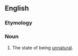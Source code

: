 ==English==

===Etymology===
{{suffix|en|unnatural|ness}}

===Noun===
{{en-noun|~|es}}

# The state of being [[unnatural]].
